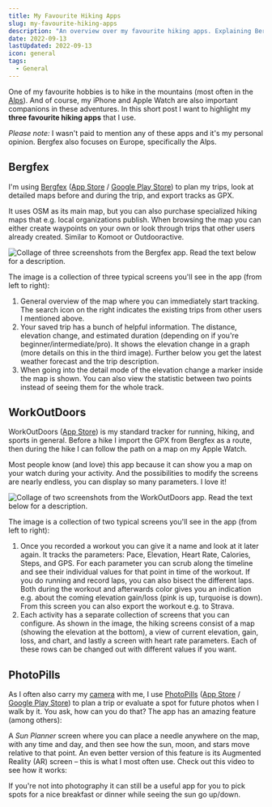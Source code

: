 ```yaml
---
title: My Favourite Hiking Apps
slug: my-favourite-hiking-apps
description: "An overview over my favourite hiking apps. Explaining Bergfex, WorkOutDoors, and PhotoPills and how I use them all."
date: 2022-09-13
lastUpdated: 2022-09-13
icon: general
tags:
  - General
---
```


One of my favourite hobbies is to hike in the mountains (most often in the [Alps](https://en.wikipedia.org/wiki/Alps)). And of course, my iPhone and Apple Watch are also important companions in these adventures. In this short post I want to highlight my **three favourite hiking apps** that I use.

_Please note:_ I wasn't paid to mention any of these apps and it's my personal opinion. Bergfex also focuses on Europe, specifically the Alps.

## Bergfex

I'm using [Bergfex](https://www.bergfex.at/apps/) ([App Store](https://apps.apple.com/AT/app/id912776148?mt=8) / [Google Play Store](https://play.google.com/store/apps/details?id=com.bergfex.tour)) to plan my trips, look at detailed maps before and during the trip, and export tracks as GPX.

It uses OSM as its main map, but you can also purchase specialized hiking maps that e.g. local organizations publish. When browsing the map you can either create waypoints on your own or look through trips that other users already created. Similar to Komoot or Outdooractive.

![Collage of three screenshots from the Bergfex app. Read the text below for a description.](./_img/bergfex.jpg)

The image is a collection of three typical screens you'll see in the app (from left to right):

1. General overview of the map where you can immediately start tracking. The search icon on the right indicates the existing trips from other users I mentioned above.
1. Your saved trip has a bunch of helpful information. The distance, elevation change, and estimated duration (depending on if you're beginner/intermediate/pro). It shows the elevation change in a graph (more details on this in the third image). Further below you get the latest weather forecast and the trip description.
1. When going into the detail mode of the elevation change a marker inside the map is shown. You can also view the statistic between two points instead of seeing them for the whole track.

## WorkOutDoors

WorkOutDoors ([App Store](https://apps.apple.com/de/app/workoutdoors/id1241909999)) is my standard tracker for running, hiking, and sports in general. Before a hike I import the GPX from Bergfex as a route, then during the hike I can follow the path on a map on my Apple Watch.

Most people know (and love) this app because it can show you a map on your watch during your activity. And the possibilities to modify the screens are nearly endless, you can display so many parameters. I love it!

![Collage of two screenshots from the WorkOutDoors app. Read the text below for a description.](./_img/workoutdoors.jpg)

The image is a collection of two typical screens you'll see in the app (from left to right):

1. Once you recorded a workout you can give it a name and look at it later again. It tracks the parameters: Pace, Elevation, Heart Rate, Calories, Steps, and GPS. For each parameter you can scrub along the timeline and see their individual values for that point in time of the workout. If you do running and record laps, you can also bisect the different laps. Both during the workout and afterwards color gives you an indication e.g. about the coming elevation gain/loss (pink is up, turquoise is down). From this screen you can also export the workout e.g. to Strava.
1. Each activity has a separate collection of screens that you can configure. As shown in the image, the hiking screens consist of a map (showing the elevation at the bottom), a view of current elevation, gain, loss, and chart, and lastly a screen with heart rate parameters. Each of these rows can be changed out with different values if you want.

## PhotoPills

As I often also carry my [camera](/photos/) with me, I use [PhotoPills](https://www.photopills.com/) ([App Store](https://apps.apple.com/de/app/photopills/id596026805) / [Google Play Store](https://play.google.com/store/apps/details?id=com.photopills.android.photopills\&hl=de\&gl=US)) to plan a trip or evaluate a spot for future photos when I walk by it. You ask, how can you do that? The app has an amazing feature (among others):

A _Sun Planner_ screen where you can place a needle anywhere on the map, with any time and day, and then see how the sun, moon, and stars move relative to that point. An even better version of this feature is its Augmented Reality (AR) screen – this is what I most often use. Check out this video to see how it works:

<YouTube id="DVbWByV96y0" />

If you're not into photography it can still be a useful app for you to pick spots for a nice breakfast or dinner while seeing the sun go up/down.
